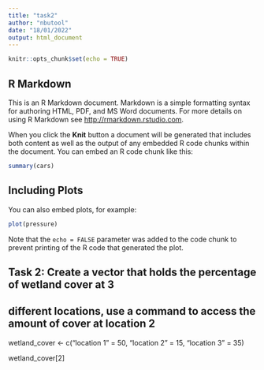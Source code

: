 ---
title: "task2"
author: "nbutool"
date: "18/01/2022"
output: html_document
---

```{r setup, include=FALSE}
knitr::opts_chunk$set(echo = TRUE)
```

## R Markdown

This is an R Markdown document. Markdown is a simple formatting syntax for authoring HTML, PDF, and MS Word documents. For more details on using R Markdown see <http://rmarkdown.rstudio.com>.

When you click the **Knit** button a document will be generated that includes both content as well as the output of any embedded R code chunks within the document. You can embed an R code chunk like this:

```{r cars}
summary(cars)
```

## Including Plots

You can also embed plots, for example:

```{r pressure, echo=FALSE}
plot(pressure)
```

Note that the `echo = FALSE` parameter was added to the code chunk to prevent printing of the R code that generated the plot.

## Task 2: Create a vector that holds the percentage of wetland cover at 3 
## different locations, use a command to access the amount of cover at location 2

wetland_cover <- c("location 1" = 50, "location 2" = 15, "location 3" = 35)

wetland_cover[2]

